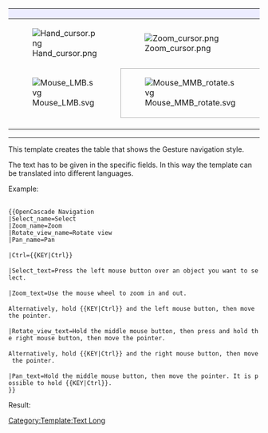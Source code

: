 {| class="mousemodel" style="border-style:solid; border-width:1px; border-color:#aaaaaa; padding:1px; border-spacing:18px 0px; width:100%;"
! style="width:16%; background: #ededff; padding:2px 2px;" | {{{Select_name}}}
! colspan="2" style="width:28%; background: #ededff; padding:2px 2px;" | {{{Zoom_name}}}
! colspan="2" style="width:28%; background: #ededff; padding:2px 2px;" | {{{Rotate_view_name}}}
! colspan="2" style="width:28%; background: #ededff; padding:2px 2px;" | {{{Pan_name}}}

|- style="text-align:center;"
|[[Image:Hand_cursor.png]]
| colspan="2" | [[Image:Zoom_cursor.png]]
| colspan="2" | [[Image:Rotate_cursor.png]]
| colspan="2" | [[Image:Pan_cursor.png]]

|- style="text-align:center;"
|[[Image:Mouse_LMB.svg]]
| style="width:14%; border-style:solid; border-width:1px; border-color:#aaaaaa" | [[Image:Mouse_MMB_rotate.svg]]
| style="width:14%; border-style:solid; border-width:1px; border-color:#aaaaaa" | {{{Ctrl}}}+[[Image:Mouse_LMB_hold.svg]]
| style="width:14%; border-style:solid; border-width:1px; border-color:#aaaaaa" | [[Image:Mouse_MMB+RMB_hold.svg]]
| style="width:14%; border-style:solid; border-width:1px; border-color:#aaaaaa" | {{{Ctrl}}}+[[File:Mouse_RMB_hold.svg]]
| style="width:14%; border-style:solid; border-width:1px; border-color:#aaaaaa" | [[Image:Mouse_MMB_hold.svg]]
| style="width:14%; border-style:solid; border-width:1px; border-color:#aaaaaa" | {{{Ctrl}}}+[[Image:Mouse_MMB_hold.svg]]

|- style="vertical-align:top; background:#efefef;"
|{{{Select_text}}}
| colspan="2" | {{{Zoom_text}}}
| colspan="2" | {{{Rotate_view_text}}}
| colspan="2" | {{{Pan_text}}}
|}<noinclude>

----

This template creates the table that shows the Gesture navigation style.

The text has to be given in the specific fields. In this way the template can be translated into different languages.

Example:

 <nowiki>
{{OpenCascade Navigation
|Select_name=Select
|Zoom_name=Zoom
|Rotate_view_name=Rotate view
|Pan_name=Pan

|Ctrl={{KEY|Ctrl}}

|Select_text=Press the left mouse button over an object you want to select.

|Zoom_text=Use the mouse wheel to zoom in and out.

Alternatively, hold {{KEY|Ctrl}} and the left mouse button, then move the pointer.

|Rotate_view_text=Hold the middle mouse button, then press and hold the right mouse button, then move the pointer.

Alternatively, hold {{KEY|Ctrl}} and the right mouse button, then move the pointer.

|Pan_text=Hold the middle mouse button, then move the pointer. It is possible to hold {{KEY|Ctrl}}.
}}</nowiki>

Result:

{{OpenCascade Navigation
|Select_name=Select
|Zoom_name=Zoom
|Rotate_view_name=Rotate view
|Pan_name=Pan

|Ctrl={{KEY|Ctrl}}

|Select_text=Press the left mouse button over an object you want to select.

|Zoom_text=Use the mouse wheel to zoom in and out.

Alternatively, hold {{KEY|Ctrl}} and the left mouse button, then move the pointer.

|Rotate_view_text=Hold the middle mouse button, then press and hold the right mouse button, then move the pointer.

Alternatively, hold {{KEY|Ctrl}} and the right mouse button, then move the pointer.

|Pan_text=Hold the middle mouse button, then move the pointer. It is possible to hold {{KEY|Ctrl}}.
}}

[[Category:Template:Text Long]]
</noinclude>